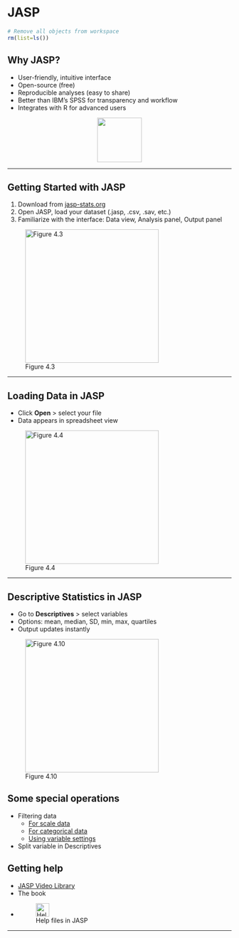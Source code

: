 # JASP {.section}

```r
# Remove all objects from workspace
rm(list=ls())
```




## Why JASP?


- User-friendly, intuitive interface
- Open-source (free)
- Reproducible analyses (easy to share)
- Better than IBM's SPSS for transparency and workflow
- Integrates with R for advanced users

<div style="text-align: center;">
![](../../images/JASP_logo_green.svg){height="100"}
</div>


---




## Getting Started with JASP


1. Download from [jasp-stats.org](https://jasp-stats.org)
2. Open JASP, load your dataset (.jasp, .csv, .sav, etc.)
3. Familiarize with the interface: Data view, Analysis panel, Output panel

![Figure 4.3](../../images/chapter4/Figure 4.3.png){height="300"}

---


## Loading Data in JASP


- Click **Open** > select your file
- Data appears in spreadsheet view

![Figure 4.4](../../images/chapter4/Figure 4.4.png){height="300"}



---


## Descriptive Statistics in JASP


- Go to **Descriptives** > select variables
- Options: mean, median, SD, min, max, quartiles
- Output updates instantly

![Figure 4.10](../../images/chapter4/Figure 4.10.png){height="300"}



## Some special operations

- Filtering data
  - [For scale data](https://jasp-stats.github.io/jasp-video-library/assets/videos/Getting-Started/Getting_Started_07_Filter-Drag-and-Drop-Scale.mp4)
  - [For categorical data](https://jasp-stats.github.io/jasp-video-library/assets/videos/Getting-Started/Getting_Started_07_Filter-Drag-and-Drop-Categorical.mp4)
  - [Using variable settings](https://jasp-stats.github.io/jasp-video-library/assets/videos/Getting-Started/Getting_Started_06_Filter-by-Group.mp4)
- Split variable in Descriptives



## Getting help

- [JASP Video Library](https://jasp-stats.github.io/jasp-video-library/)
- The book
- ![Help files in JASP](../../images/chapter4/Icons/info-button.png){height="30"}



---